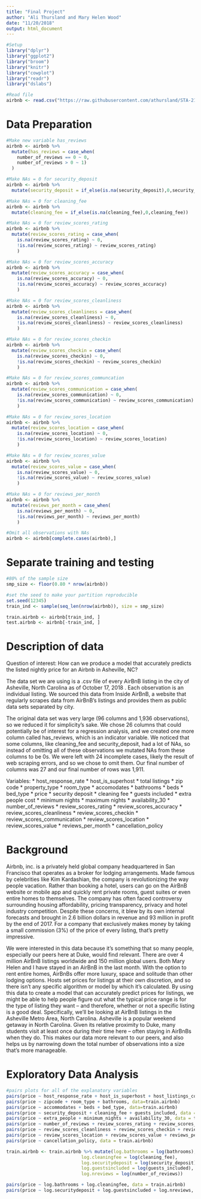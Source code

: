 ```yaml
---
title: "Final Project"
author: "Ali Thursland and Mary Helen Wood"
date: "11/20/2018"
output: html_document
---
```


```r
#Setup
library("dplyr")
library("ggplot2")
library("broom")
library("knitr")
library("cowplot")
library("readr")
library("dslabs")
```

```r
#Read file
airbnb <- read.csv("https://raw.githubusercontent.com/athursland/STA-210/master/airbnb.csv?fbclid=IwAR0ffZSvoMPWxJjX-a4gWp2UlripEqAK0NJtu2ioHgmG0uWjCm20Hse8pNw")
```

# Data Preparation

```r
#Make new variable has_reviews
airbnb <- airbnb %>% 
  mutate(has_reviews = case_when( 
    number_of_reviews == 0 ~ 0, 
    number_of_reviews > 0 ~ 1)
  )

#Make NAs = 0 for security_deposit
airbnb <- airbnb %>% 
  mutate(security_deposit = if_else(is.na(security_deposit),0,security_deposit))

#Make NAs = 0 for cleaning_fee
airbnb <- airbnb %>% 
  mutate(cleaning_fee = if_else(is.na(cleaning_fee),0,cleaning_fee))

#Make NAs = 0 for review_scores_rating
airbnb <- airbnb %>% 
  mutate(review_scores_rating = case_when(
    is.na(review_scores_rating) ~ 0, 
    !is.na(review_scores_rating) ~ review_scores_rating)
    )

#Make NAs = 0 for review_scores_accuracy
airbnb <- airbnb %>% 
  mutate(review_scores_accuracy = case_when(
    is.na(review_scores_accuracy) ~ 0, 
    !is.na(review_scores_accuracy) ~ review_scores_accuracy)
    )

#Make NAs = 0 for review_scores_cleanliness
airbnb <- airbnb %>% 
  mutate(review_scores_cleanliness = case_when( 
    is.na(review_scores_cleanliness) ~ 0, 
    !is.na(review_scores_cleanliness) ~ review_scores_cleanliness)
    )

#Make NAs = 0 for review_scores_checkin
airbnb <- airbnb %>% 
  mutate(review_scores_checkin = case_when( 
    is.na(review_scores_checkin) ~ 0, 
    !is.na(review_scores_checkin) ~ review_scores_checkin)
    )

#Make NAs = 0 for review_scores_communcation
airbnb <- airbnb %>% 
  mutate(review_scores_communication = case_when( 
    is.na(review_scores_communication) ~ 0, 
    !is.na(review_scores_communication) ~ review_scores_communication)
    )

#Make NAs = 0 for review_sores_location 
airbnb <- airbnb %>% 
  mutate(review_scores_location = case_when( 
    is.na(review_scores_location) ~ 0, 
    !is.na(review_scores_location) ~ review_scores_location)
    )

#Make NAs = 0 for review_scores_value
airbnb <- airbnb %>% 
  mutate(review_scores_value = case_when( 
    is.na(review_scores_value) ~ 0, 
    !is.na(review_scores_value) ~ review_scores_value)
    )

#Make NAs = 0 for reviews_per_month
airbnb <- airbnb %>% 
  mutate(reviews_per_month = case_when( 
    is.na(reviews_per_month) ~ 0, 
    !is.na(reviews_per_month) ~ reviews_per_month)
    )
```

```r
#Omit all observations with NAs 
airbnb <- airbnb[complete.cases(airbnb),]
```

# Separate training and testing

```r
#80% of the sample size
smp_size <- floor(0.80 * nrow(airbnb))

#set the seed to make your partition reproducible
set.seed(12345)
train_ind <- sample(seq_len(nrow(airbnb)), size = smp_size)

train.airbnb <- airbnb[train_ind, ]
test.airbnb <- airbnb[-train_ind, ]
```

# Description of data

Question of interest: How can we produce a model that accurately predicts the listed nightly price for an Airbnb in Asheville, NC?

  The data set we are using is a .csv file of every AirBnB listing in the city of Asheville, North Carolina as of October 17, 2018 . Each observation is an individual listing. We sourced this data from Inside AirBnB, a website that regularly scrapes data from AirBnB’s listings and provides them as public data sets separated by city.

  The original data set was very large (96 columns and 1,936 observations), so we reduced it for simplicity’s sake. We chose 26 columns that could potentially be of interest for a regression analysis, and we created one more column called has_reviews, which is an indicator variable. We noticed that some columns, like cleaning_fee and security_deposit, had a lot of NAs, so instead of omitting all of these observations we mutated NAs from these columns to be 0s. We were left with 24 incomplete cases, likely the result of web scraping errors, and so we chose to omit them. Our final number of columns was 27 and our final number of rows was 1,911. 

Variables: 
* host_response_rate
* host_is_superhost
* total listings
* zip code
* property_type
* room_type
* accomodates
* bathrooms
* beds
* bed_type
* price
* security deposit
* cleaning fee
* guests included 
* extra people cost
* minimum nights
* maximum nights
* availability_30
* number_of_reviews
* review_scores_rating
* review_scores_accuracy
* review_scores_cleanliness
* review_scores_checkin
* review_scores_communication
* review_scores_location
* review_scores_value
* reviews_per_month
* cancellation_policy

# Background

Airbnb, inc. is a privately held global company headquartered in San Francisco that operates as a broker for lodging arrangements. Made famous by celebrities like Kim Kardashian, the company is revolutionizing the way people vacation. Rather than booking a hotel, users can go on the AirBnB website or mobile app and quickly rent private rooms, guest suites or even entire homes to themselves. The company has often faced controversy surrounding housing affordability, pricing transparency, privacy and hotel industry competition. Despite these concerns, it blew by its own internal forecasts and brought in 2.6 billion dollars in revenue and 93 million in profit by the end of 2017. For a company that exclusively makes money by taking a small commission (3%) of the price of every listing, that’s pretty impressive.
  
  We were interested in this data because it’s something that so many people, especially our peers here at Duke, would find relevant. There are over 4 million AirBnB listings worldwide and 150 million global users. Both Mary Helen and I have stayed in an AirBnB in the last month. With the option to rent entire homes, AirBnBs offer more luxury, space and solitude than other lodging options. Hosts set prices for listings at their own discretion, and so there isn’t any specific algorithm or model by which it’s calculated. By using this data to create a model that can accurately predict prices for listings, we might be able to help people figure out what the typical price range is for the type of listing they want – and therefore, whether or not a specific listing is a good deal. Specifically, we’ll be looking at AirBnB listings in the Asheville Metro Area, North Carolina. Asheville is a popular weekend getaway in North Carolina. Given its relative proximity to Duke, many students visit at least once during their time here – often staying in AirBnBs when they do. This makes our data more relevant to our peers, and also helps us by narrowing down the total number of observations into a size that’s more manageable.

# Exploratory Data Analysis

```r
#pairs plots for all of the explanatory variables
pairs(price ~ host_response_rate + host_is_superhost + host_listings_count, data=train.airbnb)
pairs(price ~ zipcode + room_type + bathrooms, data=train.airbnb)
pairs(price ~ accommodates + beds + bed_type, data=train.airbnb)
pairs(price ~ security_deposit + cleaning_fee + guests_included, data = train.airbnb)
pairs(price ~ extra_people + minimum_nights + availability_30, data = train.airbnb)
pairs(price ~ number_of_reviews + review_scores_rating + review_scores_accuracy, data = train.airbnb)
pairs(price ~ review_scores_cleanliness + review_scores_checkin + review_scores_communication, data = train.airbnb)
pairs(price ~ review_scores_location + review_scores_value + reviews_per_month, data = train.airbnb)
pairs(price ~ cancellation_policy, data = train.airbnb)
```

```r
train.airbnb <- train.airbnb %>% mutate(log.bathrooms = log(bathrooms),
                            log.cleaningfee = log(cleaning_fee),
                            log.securitydeposit = log(security_deposit),
                            log.guestsincluded = log(guests_included),
                            log.nreviews = log(number_of_reviews))
```

```r
pairs(price ~ log.bathrooms + log.cleaningfee, data = train.airbnb)
pairs(price ~ log.securitydeposit + log.guestsincluded + log.nreviews, data = train.airbnb)
```


